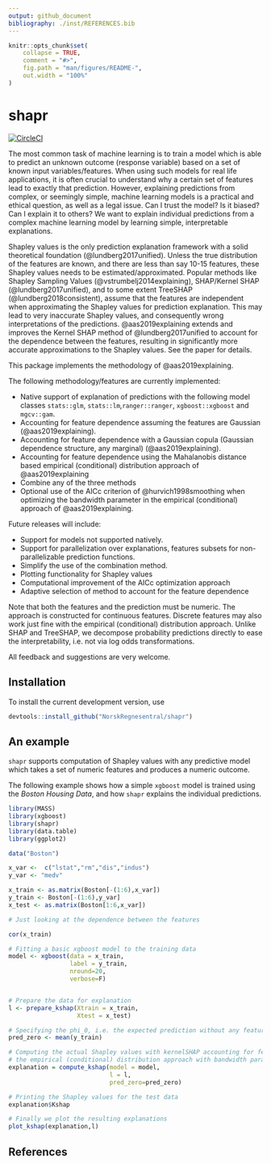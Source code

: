 ```yaml
---
output: github_document
bibliography: ./inst/REFERENCES.bib
---
```


<!-- README.md is generated from README.Rmd. Please edit that file -->

```r
knitr::opts_chunk$set(
    collapse = TRUE,
    comment = "#>",
    fig.path = "man/figures/README-",
    out.width = "100%"
)

```

# shapr

[![CircleCI](https://circleci.com/gh/NorskRegnesentral/shapr.svg?style=svg&circle-token=7c2a3a4edc870b4694982f0fe8ac66f92d639099)](https://circleci.com/gh/NorskRegnesentral/shapr)

The most common task of machine learning is to train a model which is able to predict an unknown outcome (response variable) based on a set of known input variables/features.
When using such models for real life applications, it is often crucial to understand why a certain set of features lead to exactly that prediction.
However, explaining predictions from complex, or seemingly simple, machine learning models is a practical and ethical question, as well as a legal issue. Can I trust the model? Is it biased? Can I explain it to others? We want to explain individual predictions from a complex machine learning model by learning simple, interpretable  explanations.

Shapley values is the only prediction explanation framework with a solid theoretical foundation (@lundberg2017unified). Unless the true distribution of the features are known, and there are less than say 10-15 features, these Shapley values needs to be estimated/approximated. 
Popular methods like Shapley Sampling Values (@vstrumbelj2014explaining), SHAP/Kernel SHAP (@lundberg2017unified), and to some extent TreeSHAP (@lundberg2018consistent), assume that the features are independent when approximating the Shapley values for prediction explanation. This may lead to very inaccurate Shapley values, and consequently wrong interpretations of the predictions. @aas2019explaining extends and improves the Kernel SHAP method of @lundberg2017unified to account for the dependence between the features, resulting in significantly more accurate approximations to the Shapley values. See the paper for details.

This package implements the methodology of @aas2019explaining.

The following methodology/features are currently implemented:

-   Native support of explanation of predictions with the following model classes `stats::glm`, `stats::lm`,`ranger::ranger`, `xgboost::xgboost` and `mgcv::gam`.
-   Accounting for feature dependence assuming the features are Gaussian (@aas2019explaining).
-   Accounting for feature dependence with a Gaussian copula (Gaussian dependence structure, any marginal) (@aas2019explaining).
-   Accounting for feature dependence using the Mahalanobis distance based empirical (conditional) distribution approach of @aas2019explaining
-   Combine any of the three methods
-   Optional use of the AICc criterion of @hurvich1998smoothing when optimizing the bandwidth parameter in the empirical (conditional) approach of @aas2019explaining.

<!--
Current methodological restrictions:

- The features must follow a continuous distribution
- Discrete features typically work just fine in practice although the theory breaks down
- Ordered/unordered categorical features are not supported
-->

Future releases will include:

-   Support for models not supported natively.
-   Support for parallelization over explanations, features subsets for non-parallelizable prediction functions.
-   Simplify the use of the combination method.
-   Plotting functionality for Shapley values
-   Computational improvement of the AICc optimization approach
-   Adaptive selection of method to account for the feature dependence

Note that both the features and the prediction must be numeric. The approach is constructed for continuous features. Discrete features may also work just fine with the empirical (conditional) distribution approach.
Unlike SHAP and TreeSHAP, we decompose probability predictions directly to ease the interpretability, i.e. not via log odds transformations.

All feedback and suggestions are very welcome.

## Installation

To install the current development version, use

```r
devtools::install_github("NorskRegnesentral/shapr")
```

## An example
`shapr` supports computation of Shapley values with any predictive model which takes a set of numeric features and produces a numeric outcome. 

The following example shows how a simple `xgboost` model is trained using the *Boston Housing Data*, and how `shapr` explains the individual predictions. 


```r
library(MASS)
library(xgboost)
library(shapr)
library(data.table)
library(ggplot2)

data("Boston")

x_var <-  c("lstat","rm","dis","indus")
y_var <- "medv"

x_train <- as.matrix(Boston[-(1:6),x_var])
y_train <- Boston[-(1:6),y_var]
x_test <- as.matrix(Boston[1:6,x_var])

# Just looking at the dependence between the features

cor(x_train)

# Fitting a basic xgboost model to the training data
model <- xgboost(data = x_train,
                 label = y_train,
                 nround=20,
                 verbose=F)


# Prepare the data for explanation
l <- prepare_kshap(Xtrain = x_train,
                   Xtest = x_test)

# Specifying the phi_0, i.e. the expected prediction without any features
pred_zero <- mean(y_train)

# Computing the actual Shapley values with kernelSHAP accounting for feature dependence using
# the empirical (conditional) distribution approach with bandwidth parameter sigma = 0.1 (default)
explanation = compute_kshap(model = model,
                            l = l,
                            pred_zero=pred_zero)

# Printing the Shapley values for the test data
explanation$Kshap

# Finally we plot the resulting explanations
plot_kshap(explanation,l)
```

## References


